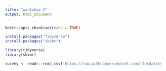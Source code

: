 ```yaml
---
title: "workshop 2"
output: html_document
---
```


```r
knitr::opts_chunk$set(echo = TRUE)
```
```r

install.packages("Tidyverse")
install.packages("skimr")

```

```r
library(tidyverse)
library(skimr)

survey <- readr::read_csv('https://raw.githubusercontent.com/rfordatascience/tidytuesday/master/data/2021/2021-05-18/survey.csv')






```